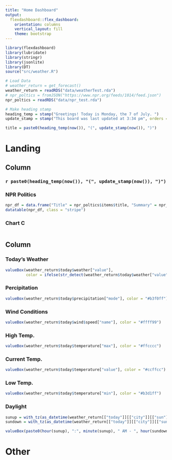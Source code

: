 ```yaml
---
title: "Home Dashboard"
output: 
  flexdashboard::flex_dashboard:
    orientation: columns
    vertical_layout: fill
    theme: bootstrap
---
```


<meta http-equiv="refresh" content="600"> 

```r
library(flexdashboard)
library(lubridate)
library(stringr)
library(jsonlite)
library(DT)
source("src/weather.R")

# Load Data
# weather_return = get_forecast()
weather_return = readRDS("data/weatherTest.rda")
# npr_poltics = fromJSON("https://www.npr.org/feeds/1014/feed.json")
npr_poltics = readRDS("data/npr_test.rda")

# Make heading stamp
heading_temp = stamp("Greetings! Today is Monday, the 7 of July. ")
update_stamp = stamp("This board was last updated at 3:34 pm", orders = "IMp")

title = paste0(heading_temp(now()), "(", update_stamp(now()), ")")

```

# Landing

## Column {data-width=650}

### `r paste0(heading_temp(now()), "(", update_stamp(now()), ")")` {data-height=100}

### NPR Politics

```r
npr_df = data.frame("Title" = npr_poltics$items$title, "Summary" = npr_poltics$items$summary)
datatable(npr_df, class = "stripe")
```

### Chart C

```r

```

## Column {data-width=230}

### Today's Weather

```r
valueBox(weather_return$today$weather["value"],
         color = ifelse(str_detect(weather_return$today$weather["value"], "rain"), "#4d4dff", "#ccccff"))
```

### Percipitation

```r
valueBox(weather_return$today$precipitation["mode"], color = "#b3f0ff")
```

### Wind Conditions

```r
valueBox(weather_return$today$wind$speed["name"], color = "#ffff99")
```

### High Temp.

```r
valueBox(weather_return$today$temperature["max"], color = "#ffcccc")
```

### Current Temp.

```r
valueBox(weather_return$today$temperature["value"], color = "#ccffcc")
```

### Low Temp.

```r
valueBox(weather_return$today$temperature["min"], color = "#b3d1ff")
```

### Daylight

```r
sunup = with_tz(as_datetime(weather_return[["today"]][["city"]][["sun"]][["rise"]], tz = "UTC"), "America/Los_Angeles")
sundown = with_tz(as_datetime(weather_return[["today"]][["city"]][["sun"]][["set"]], tz = "UTC"), "America/Los_Angeles")

valueBox(paste0(hour(sunup), ":", minute(sunup), " AM - ", hour(sundown) - 12, ":", minute(sundown), " PM"), color = "#ffd1b3")
```

# Other




